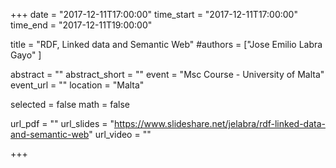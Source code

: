 +++
date = "2017-12-11T17:00:00"
time_start = "2017-12-11T17:00:00"
time_end = "2017-12-11T19:00:00"

title = "RDF, Linked data and Semantic Web"
#authors = ["Jose Emilio Labra Gayo" ]

abstract = ""
abstract_short = ""
event = "Msc Course - University of Malta"
event_url = ""
location = "Malta"

selected = false
math = false

url_pdf = ""
url_slides = "https://www.slideshare.net/jelabra/rdf-linked-data-and-semantic-web"
url_video = ""

+++

